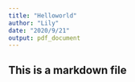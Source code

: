 ```yaml
---
title: "Helloworld"
author: "Lily"
date: "2020/9/21"
output: pdf_document
---
```

## This is a markdown file
